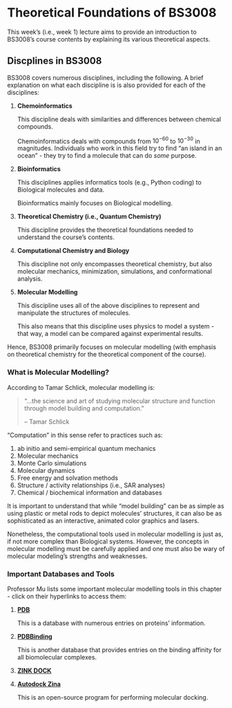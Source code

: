 # Theoretical Foundations of BS3008

This week's (i.e., week 1) lecture aims to provide an introduction to BS3008's course contents by explaining its various theoretical aspects.

## Discplines in BS3008

BS3008 covers numerous disciplines, including the following. A brief explanation on what each discipline is is also provided for each of the disciplines:

1.  **Chemoinformatics**

    This discipline deals with similarities and differences between chemical compounds.

    Chemoinformatics deals with compounds from $10^{-60}$ to $10^{-30}$ in magnitudes. Individuals who work in this field try to find "an island in an ocean" - they try to find a molecule that can do *some* purpose.

2.  **Bioinformatics**

    This disciplines applies informatics tools (e.g., Python coding) to Biological molecules and data.

    Bioinformatics mainly focuses on Biological modelling.

3.  **Theoretical Chemistry (i.e., Quantum Chemistry)**

    This discipline provides the theoretical foundations needed to understand the course's contents.

4.  **Computational Chemistry and Biology**

    This discipline not only encompasses theoretical chemistry, but also molecular mechanics, minimization, simulations, and conformational analysis.

5.  **Molecular Modelling**

    This discipline uses all of the above disciplines to represent and manipulate the structures of molecules.

    This also means that this discipline uses physics to model a system - that way, a model can be compared against experimental results.

Hence, BS3008 primarily focuses on molecular modelling (with emphasis on theoretical chemistry for the theoretical component of the course).

### What is Molecular Modelling?

According to Tamar Schlick, molecular modelling is:

> "...the science and art of studying molecular structure and function through model building and computation."
>
> -- Tamar Schlick

"Computation" in this sense refer to practices such as:

1.  ab initio and semi-empirical quantum mechanics
2.  Molecular mechanics
3.  Monte Carlo simulations
4.  Molecular dynamics
5.  Free energy and solvation methods
6.  Structure / activity relationships (i.e., SAR analyses)
7.  Chemical / biochemical information and databases

It is important to understand that while "model building" can be as simple as using plastic or metal rods to depict molecules' structures, it can also be as sophisticated as an interactive, animated color graphics and lasers.

Nonetheless, the computational tools used in molecular modelling is just as, if not more complex than Biological systems. However, the concepts in molecular modelling must be carefully applied and one must also be wary of molecular modeling's strengths and weaknesses.

### Important Databases and Tools

Professor Mu lists some important molecular modelling tools in this chapter - click on their hyperlinks to access them:

1.  [**PDB**](https://www.rcsb.org/)

    This is a database with numerous entries on proteins' information.

2.  [**PDBBinding**](http://pdbbind.org.cn/)

    This is another database that provides entries on the binding affinity for all biomolecular complexes.

3.  [**ZINK DOCK**]()

    <this site appears to be down>

4.  [**Autodock Zina**](https://vina.scripps.edu/)

    This is an open-source program for performing molecular docking.